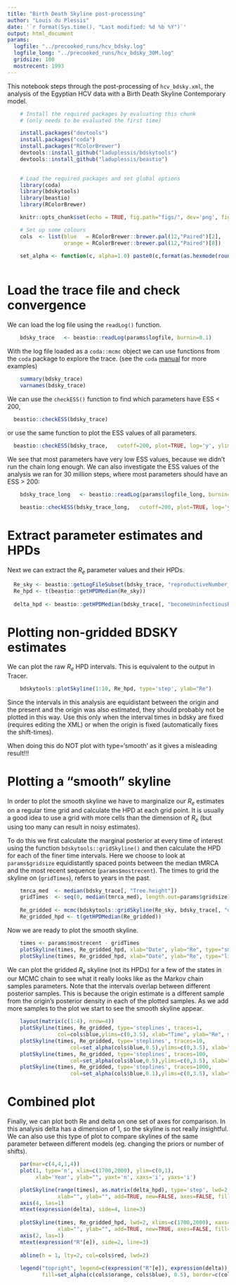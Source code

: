```yaml
---
title: "Birth Death Skyline post-processing"
author: "Louis du Plessis"
date: '`r format(Sys.time(), "Last modified: %d %b %Y")`'
output: html_document
params:
  logfile: "../precooked_runs/hcv_bdsky.log"
  logfile_long: "../precooked_runs/hcv_bdsky_30M.log"
  gridsize: 100
  mostrecent: 1993
---
```


This notebook steps through the post-processing of `hcv_bdsky.xml`, the analysis of the Egyptian HCV data with a Birth Death Skyline Contemporary model.


```r
    # Install the required packages by evaluating this chunk
    # (only needs to be evaluated the first time)

    install.packages("devtools")
    install.packages("coda")
    install.packages("RColorBrewer")
    devtools::install_github("laduplessis/bdskytools")
    devtools::install_github("laduplessis/beastio")
 
```


```r

    # Load the required packages and set global options 
    library(coda)
    library(bdskytools)
    library(beastio)
    library(RColorBrewer)

    knitr::opts_chunk$set(echo = TRUE, fig.path="figs/", dev='png', fig.width=7, fig.height=5)

    # Set up some colours
    cols  <- list(blue   = RColorBrewer::brewer.pal(12,"Paired")[2], 
                  orange = RColorBrewer::brewer.pal(12,"Paired")[8])

    set_alpha <- function(c, alpha=1.0) paste0(c,format(as.hexmode(round(alpha*255)), width=2))
  
```

# Load the trace file and check convergence

We can load the log file using the `readLog()` function. 

```r
    bdsky_trace   <- beastio::readLog(params$logfile, burnin=0.1)
```

With the log file loaded as a `coda::mcmc` object we can use functions from 
the `coda` package to explore the trace. (see the `coda` [manual](https://cran.r-project.org/web/packages/coda/index.html) for more examples) 

```r
    summary(bdsky_trace)
    varnames(bdsky_trace)
```

We can use the `checkESS()` function to find which parameters have ESS < 200,

```r
  beastio::checkESS(bdsky_trace)
```

or use the same function to plot the ESS values of all parameters.

```r
  beastio::checkESS(bdsky_trace,   cutoff=200, plot=TRUE, log='y', ylim=c(1,10000), title="All parameters", plot.grid=TRUE)
```

We see that most parameters have very low ESS values, because we didn't run the chain long enough. We can also investigate the ESS values of the analysis we ran for 30 million steps, where most parameters should have an ESS > 200:

```r
    bdsky_trace_long   <- beastio::readLog(params$logfile_long, burnin=0.1)
    
    beastio::checkESS(bdsky_trace_long,   cutoff=200, plot=TRUE, log='y', ylim=c(1,10000), title="All parameters", plot.grid=TRUE)


```

# Extract parameter estimates and HPDs

Next we can extract the $R_e$ parameter values and their HPDs. 

```r
  Re_sky <- beastio::getLogFileSubset(bdsky_trace, "reproductiveNumber_BDSKY_Contemp")
  Re_hpd <- t(beastio::getHPDMedian(Re_sky))
  
  delta_hpd <- beastio::getHPDMedian(bdsky_trace[, "becomeUninfectiousRate_BDSKY_Contemp"])
```


# Plotting non-gridded BDSKY estimates
We can plot the raw $R_e$ HPD intervals. This is equivalent to the output in Tracer.

```r
    bdskytools::plotSkyline(1:10, Re_hpd, type='step', ylab="Re")
```

Since the intervals in this analysis are equidistant between the origin and the present 
and the origin was also estimated, they should probably not be plotted in this way. 
Use this only when the interval times in bdsky are fixed (requires editing the XML)
or when the origin is fixed (automatically fixes the shift-times).

When doing this do NOT plot with type='smooth' as it gives a misleading result!!!



# Plotting a "smooth" skyline

In order to plot the smooth skyline we have to marginalize our
$R_e$ estimates on a regular time grid and calculate the
HPD at each grid point. It is usually a good idea to use a grid with more
cells than the dimension of $R_e$ (but using too many can result in noisy estimates). 

To do this we first calculate the marginal posterior at every time of interest using the
function `bdskytools::gridSkyline()` and then calculate the HPD for each of
the finer time intervals. Here we choose to look at `params$gridsize` equidistantly spaced 
points between the median tMRCA and the most recent sequence (`params$mostrecent`). 
The times to grid the skyline on (`gridTimes`), refers to years in the past. 

```r
    tmrca_med  <- median(bdsky_trace[, "Tree.height"])
    gridTimes  <- seq(0, median(tmrca_med), length.out=params$gridsize)  
    
    Re_gridded <- mcmc(bdskytools::gridSkyline(Re_sky, bdsky_trace[, "origin_BDSKY_Contemp"], gridTimes))
    Re_gridded_hpd <- t(getHPDMedian(Re_gridded))
```

Now we are ready to plot the smooth skyline.

```r
    times <- params$mostrecent - gridTimes
    plotSkyline(times, Re_gridded_hpd, xlab="Date", ylab="Re", type="smooth")   
    plotSkyline(times, Re_gridded_hpd, xlab="Date", ylab="Re", type="lines")   
```

We can plot the gridded $R_e$ skyline (not its HPDs) for a
few of the states in our MCMC chain to see what it really looks like as the Markov
chain samples parameters. Note that the intervals overlap between
different posterior samples. This is because the origin estimate is a different sample from the origin's 
posterior density in each of the plotted samples. As we add more samples to the plot we start
to see the smooth skyline appear.

```r
    layout(matrix(c(1:4), nrow=4))
    plotSkyline(times, Re_gridded, type='steplines', traces=1, 
                col=cols$blue,ylims=c(0,3.5), xlab="Time", ylab="Re", main="1 random sample")
    plotSkyline(times, Re_gridded, type='steplines', traces=10, 
                    col=set_alpha(cols$blue,0.5),ylims=c(0,3.5), xlab="Time", ylab="Re", main="10 random samples")
    plotSkyline(times, Re_gridded, type='steplines', traces=100, 
                    col=set_alpha(cols$blue,0.5),ylims=c(0,3.5), xlab="Time", ylab="Re", main="100 random samples")
    plotSkyline(times, Re_gridded, type='steplines', traces=1000, 
                    col=set_alpha(cols$blue,0.1),ylims=c(0,3.5), xlab="Time", ylab="Re", main="1000 random samples")

```


# Combined plot

Finally, we can plot both Re and delta on one set of axes for comparison. In this analysis delta has a dimension of 1, so the skyline is not really insightful. We can also use this type of plot to compare skylines of the same parameter between different models (eg. changing the priors or number of shifts).


```r

    par(mar=c(4,4,1,4))
    plot(1, type='n', xlim=c(1700,2000), ylim=c(0,1), 
         xlab='Year', ylab="", yaxt='n', xaxs='i', yaxs='i')

    plotSkyline(range(times), as.matrix(delta_hpd), type='step', lwd=2, 
                xlab="", ylab="", add=TRUE, new=FALSE, axes=FALSE, fill=set_alpha(cols$blue, 0.5), col=cols$blue)
    axis(4, las=1)
    mtext(expression(delta), side=4, line=3)
    
    plotSkyline(times, Re_gridded_hpd, lwd=2, xlims=c(1700,2000), xaxs='i', yaxs='i', 
                xlab="", ylab="", add=TRUE, new=TRUE, axes=FALSE, fill=set_alpha(cols$orange, 0.5), col=cols$orange)   
    axis(2, las=1)
    mtext(expression("R"[e]), side=2, line=3)
    
    abline(h = 1, lty=2, col=cols$red, lwd=2)
    
    legend("topright", legend=c(expression("R"[e]), expression(delta)), bty='n',
           fill=set_alpha(c(cols$orange, cols$blue), 0.5), border=c(cols$orange, cols$blue))
    
    

```


